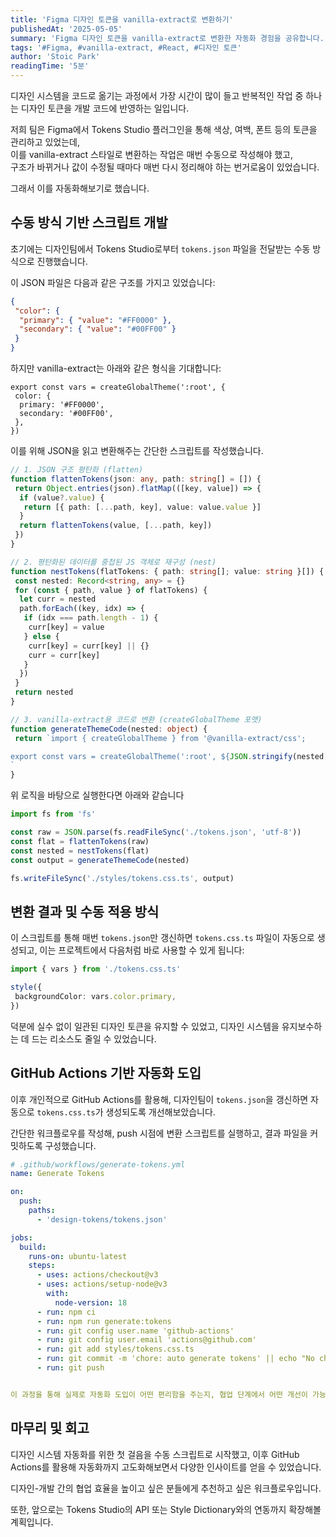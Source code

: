 ```yaml
---
title: 'Figma 디자인 토큰을 vanilla-extract로 변환하기'
publishedAt: '2025-05-05'
summary: 'Figma 디자인 토큰을 vanilla-extract로 변환한 자동화 경험을 공유합니다.'
tags: '#Figma, #vanilla-extract, #React, #디자인 토큰'
author: 'Stoic Park'
readingTime: '5분'
---
```


디자인 시스템을 코드로 옮기는 과정에서 가장 시간이 많이 들고 반복적인 작업 중 하나는 디자인 토큰을 개발 코드에 반영하는 일입니다.

저희 팀은 Figma에서 Tokens Studio 플러그인을 통해 색상, 여백, 폰트 등의 토큰을 관리하고 있었는데,  
이를 vanilla-extract 스타일로 변환하는 작업은 매번 수동으로 작성해야 했고,  
구조가 바뀌거나 값이 수정될 때마다 매번 다시 정리해야 하는 번거로움이 있었습니다.

그래서 이를 자동화해보기로 했습니다.

## 수동 방식 기반 스크립트 개발

초기에는 디자인팀에서 Tokens Studio로부터 `tokens.json` 파일을 전달받는 수동 방식으로 진행했습니다.

이 JSON 파일은 다음과 같은 구조를 가지고 있었습니다:

```json
{
 "color": {
  "primary": { "value": "#FF0000" },
  "secondary": { "value": "#00FF00" }
 }
}
```

하지만 vanilla-extract는 아래와 같은 형식을 기대합니다:

```tsx
export const vars = createGlobalTheme(':root', {
 color: {
  primary: '#FF0000',
  secondary: '#00FF00',
 },
})
```

이를 위해 JSON을 읽고 변환해주는 간단한 스크립트를 작성했습니다.

```ts
// 1. JSON 구조 평탄화 (flatten)
function flattenTokens(json: any, path: string[] = []) {
 return Object.entries(json).flatMap(([key, value]) => {
  if (value?.value) {
   return [{ path: [...path, key], value: value.value }]
  }
  return flattenTokens(value, [...path, key])
 })
}

// 2. 평탄화된 데이터를 중첩된 JS 객체로 재구성 (nest)
function nestTokens(flatTokens: { path: string[]; value: string }[]) {
 const nested: Record<string, any> = {}
 for (const { path, value } of flatTokens) {
  let curr = nested
  path.forEach((key, idx) => {
   if (idx === path.length - 1) {
    curr[key] = value
   } else {
    curr[key] = curr[key] || {}
    curr = curr[key]
   }
  })
 }
 return nested
}

// 3. vanilla-extract용 코드로 변환 (createGlobalTheme 포맷)
function generateThemeCode(nested: object) {
 return `import { createGlobalTheme } from '@vanilla-extract/css';

export const vars = createGlobalTheme(':root', ${JSON.stringify(nested, null, 2)});
`
}
```

위 로직을 바탕으로 실행한다면 아래와 같습니다

```ts
import fs from 'fs'

const raw = JSON.parse(fs.readFileSync('./tokens.json', 'utf-8'))
const flat = flattenTokens(raw)
const nested = nestTokens(flat)
const output = generateThemeCode(nested)

fs.writeFileSync('./styles/tokens.css.ts', output)
```

## 변환 결과 및 수동 적용 방식

이 스크립트를 통해 매번 `tokens.json`만 갱신하면 `tokens.css.ts` 파일이 자동으로 생성되고,
이는 프로젝트에서 다음처럼 바로 사용할 수 있게 됩니다:

```ts
import { vars } from './tokens.css.ts'

style({
 backgroundColor: vars.color.primary,
})
```

덕분에 실수 없이 일관된 디자인 토큰을 유지할 수 있었고,
디자인 시스템을 유지보수하는 데 드는 리소스도 줄일 수 있었습니다.

## GitHub Actions 기반 자동화 도입

이후 개인적으로 GitHub Actions를 활용해, 디자인팀이 `tokens.json`을 갱신하면 자동으로 `tokens.css.ts`가 생성되도록 개선해보았습니다.

간단한 워크플로우를 작성해, push 시점에 변환 스크립트를 실행하고, 결과 파일을 커밋하도록 구성했습니다.

```yaml
# .github/workflows/generate-tokens.yml
name: Generate Tokens

on:
  push:
    paths:
      - 'design-tokens/tokens.json'

jobs:
  build:
    runs-on: ubuntu-latest
    steps:
      - uses: actions/checkout@v3
      - uses: actions/setup-node@v3
        with:
          node-version: 18
      - run: npm ci
      - run: npm run generate:tokens
      - run: git config user.name 'github-actions'
      - run: git config user.email 'actions@github.com'
      - run: git add styles/tokens.css.ts
      - run: git commit -m 'chore: auto generate tokens' || echo "No changes"
      - run: git push


이 과정을 통해 실제로 자동화 도입이 어떤 편리함을 주는지, 협업 단계에서 어떤 개선이 가능한지 실감할 수 있었습니다.
```

## 마무리 및 회고

디자인 시스템 자동화를 위한 첫 걸음을 수동 스크립트로 시작했고,
이후 GitHub Actions를 활용해 자동화까지 고도화해보면서 다양한 인사이트를 얻을 수 있었습니다.

디자인-개발 간의 협업 효율을 높이고 싶은 분들에게 추천하고 싶은 워크플로우입니다.

또한, 앞으로는 Tokens Studio의 API 또는 Style Dictionary와의 연동까지 확장해볼 계획입니다.
